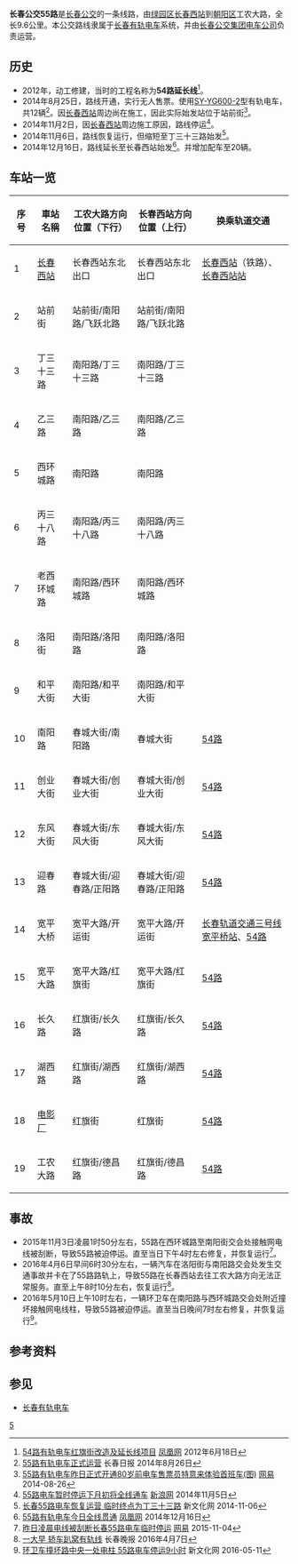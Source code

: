 {{公共汽車路線資訊
|路線名稱 = 长春公交55路
|外文名稱 = 
|外文語言 = 
|路線通稱 = 
|代表圖像 = 
|代表圖像二 = 
|經營者 = 长春公交集团电车公司
|經營者二 = 
|所屬車廠 = 锦阳路车辆段
|路線用車 = [[长春有轨电车900系电车|SY-YG600-2]]
|起點站 = [[长春西站|长春西站]]
|途經地點 = [[长春电影制片厂|长春电影制片厂]]
|終點站 = 工农大路
|路線性質 = 
|全程行駛里程 = 9.6公里
|全程行車時間 = 35分
|服務時間 = 06:00－20:25
|起點站服務時間 = 06:00－19:10
|終點站服務時間 = 06:00－19:50
|班次頻率 = 
|全程收費 = 1元
|分段收費站點 = 
|去程分段收費站點 = 
|回程分段收費站點 = 
|服務時間以外替代路線 = 
|主要競爭交通 = [[长春公交54路|长春公交54路]]（创业大街-工农大路）
}}

'''长春公交55路'''是[[长春公交|长春公交]]的一条线路，由[[绿园区|绿园区]][[长春西站|长春西站]]到[[朝阳区_(长春市)|朝阳区]]工农大路，全长9.6公里。本公交路线隶属于[[长春有轨电车|长春有轨电车]]系统，并由[[长春公交集团电车公司|长春公交集团电车公司]]负责运营。

== 历史 ==
*2012年，动工修建，当时的工程名称为'''54路延长线'''<ref>[http://news.ifeng.com/gundong/detail_2012_06/18/15364988_0.shtml 54路有轨电车红旗街改造及延长线项目] {{Wayback|url=http://news.ifeng.com/gundong/detail_2012_06/18/15364988_0.shtml |date=20190710201910 }} [[凤凰网|凤凰网]] 2012年6月18日</ref>。
*2014年8月25日，路线开通，实行无人售票。使用[[长春有轨电车900系电车|SY-YG600-2]]型有轨电车，共12辆<ref>[http://ccrb.1news.cc/html/2014-08/26/content_391385.htm 55路有轨电车正式运营] {{Wayback|url=http://ccrb.1news.cc/html/2014-08/26/content_391385.htm |date=20190710201955 }} 长春日报 2014年8月26日</ref>。因[[长春西站|长春西站]]周边尚在施工，因此实际始发站位于站前街<ref>[http://news.163.com/14/0826/07/A4IBPSI100014AEE.html 55路有轨电车昨日正式开通80岁前电车售票员特意来体验首班车(图)] {{Wayback|url=http://news.163.com/14/0826/07/A4IBPSI100014AEE.html |date=20190710201910 }} [[网易|网易]] 2014-08-26</ref>。
*2014年11月2日，因[[长春西站|长春西站]]周边施工原因，路线停运<ref>[http://news.sina.com.cn/c/2014-11-05/005931094701.shtml 55路电车暂时停运下月初将全线通车] {{Wayback|url=http://news.sina.com.cn/c/2014-11-05/005931094701.shtml |date=20190710201912 }} [[新浪网|新浪网]] 2014年11月5日</ref>。
*2014年11月6日，路线恢复运行，但缩短至丁三十三路始发<ref>[http://news.xwh.cn/2014/1106/286773.shtml 长春55路电车恢复运营 临时终点为丁三十三路]{{Dead link|date=2018年9月 |bot=InternetArchiveBot |fix-attempted=yes }} 新文化网 2014-11-06</ref>。
*2014年12月16日，路线延长至长春西站始发<ref>[http://news.ifeng.com/a/20141216/42723089_0.shtml 55路有轨电车今日全线贯通] {{Wayback|url=http://news.ifeng.com/a/20141216/42723089_0.shtml |date=20190710201911 }} [[凤凰网|凤凰网]] 2014年12月16日</ref>。并增加配车至20辆。

== 车站一览 ==
{| class="wikitable" style="text-align: center"
! '''序号'''!!'''車站名稱'''!!'''工农大路方向'''<br/>'''位置（下行）'''!!'''长春西站方向'''<br/>'''位置（上行）'''!!'''换乘轨道交通'''
|-
| 1 ||[[长春西站|长春西站]]||{{QP|下}}长春西站东北出口||{{QP|上}}长春西站东北出口||[[长春西站|长春西站]]（铁路）、[[长春西站站|长春西站站]]
|-
| 2 ||站前街||{{QP|下}}站前街/南阳路/飞跃北路||{{QP|上}}站前街/南阳路/飞跃北路||
|-
| 3 ||丁三十三路||{{QP|下}}南阳路/丁三十三路||{{QP|上}}南阳路/丁三十三路||
|-
| 4 ||乙三路||{{QP|下}}南阳路/乙三路||{{QP|上}}南阳路/乙三路||
|-
| 5 ||西环城路||{{QP|下}}南阳路||{{QP|上}}南阳路||
|-
| 6 ||丙三十八路||{{QP|下}}南阳路/丙三十八路||{{QP|上}}南阳路/丙三十八路||
|-
| 7 ||老西环城路||{{QP|下}}南阳路/西环城路||{{QP|上}}南阳路/西环城路||
|-
| 8 ||洛阳街||{{QP|下}}南阳路/洛阳路||{{QP|上}}南阳路/洛阳路||
|-
| 9 ||和平大街||{{QP|下}}南阳路/和平大街||{{QP|上}}南阳路/和平大街||
|-
| 10 ||南阳路||{{QP|下}}春城大街/南阳路||{{QP|上}}春城大街||[[长春公交54路|54路]]
|-
| 11 ||创业大街||{{QP|下}}春城大街/创业大街||{{QP|上}}春城大街/创业大街||[[长春公交54路|54路]]
|-
| 12 ||东风大街||{{QP|下}}春城大街/东风大街||{{QP|上}}春城大街/东风大街||[[长春公交54路|54路]]
|-
| 13 ||迎春路||{{QP|下}}春城大街/迎春路/正阳路||{{QP|上}}春城大街/迎春路/正阳路||[[长春公交54路|54路]]
|-
| 14 ||宽平大桥||{{QP|下}}宽平大路/开运街||{{QP|上}}宽平大路/开运街||[[宽平桥站|长春轨道交通三号线宽平桥站]]、[[长春公交54路|54路]]
|-
| 15 ||宽平大路||{{QP|下}}宽平大路/红旗街||{{QP|上}}宽平大路/红旗街||[[长春公交54路|54路]]
|-
| 16 ||长久路||{{QP|下}}红旗街/长久路||{{QP|上}}红旗街/长久路||[[长春公交54路|54路]]
|-
| 17 ||湖西路||{{QP|下}}红旗街/湖西路||{{QP|上}}红旗街/湖西路||[[长春公交54路|54路]]
|-
| 18 ||[[长春电影制片厂|电影厂]]||{{QP|下}}红旗街||{{QP|上}}红旗街||[[长春公交54路|54路]]
|-
| 19 ||工农大路||{{QP|下}}红旗街/德昌路||{{QP|上}}红旗街/德昌路||[[长春公交54路|54路]]
|}

== 事故 ==
*2015年11月3日凌晨1时50分左右，55路在西环城路至南阳街交会处接触网电线被刮断，导致55路被迫停运。直至当日下午4时左右修复，并恢复运行<ref>[http://news.163.com/15/1104/00/B7HOG2NM00014AED.html 昨日凌晨电线被刮断长春55路电车临时停运] {{Wayback|url=http://news.163.com/15/1104/00/B7HOG2NM00014AED.html |date=20190710202005 }} [[网易|网易]] 2015-11-04</ref>。
*2016年4月6日早间6时30分左右，一辆汽车在洛阳街与南阳路交会处发生交通事故并卡在了55路路轨上，导致55路在长春西站去往工农大路方向无法正常服务。直至上午8时10分左右，恢复运行<ref>[http://ccwb.1news.cc/html/2016-04/07/content_469498.htm 一大早 轿车趴窝有轨线] {{Wayback|url=http://ccwb.1news.cc/html/2016-04/07/content_469498.htm |date=20190710201911 }} 长春晚报 2016年4月7日</ref>。
*2016年5月10日上午10时左右，一辆环卫车在南阳路与西环城路交会处附近撞坏接触网电线柱，导致55路被迫停运。直至当日晚间7时左右修复，并恢复运行<ref>[http://news.xwh.cn/2016/0511/364767.shtml 环卫车撞坏路中央一处电柱 55路电车停运9小时] {{Wayback|url=http://news.xwh.cn/2016/0511/364767.shtml |date=20190710201912 }} 新文化网 2016-05-11</ref>。

== 参考资料 ==
{{reflist}}

== 参见 ==
*[[长春有轨电车|长春有轨电车]]

{{长春公交路线}}
{{长春轨道交通线路}}

[[Category:长春公交|5]]